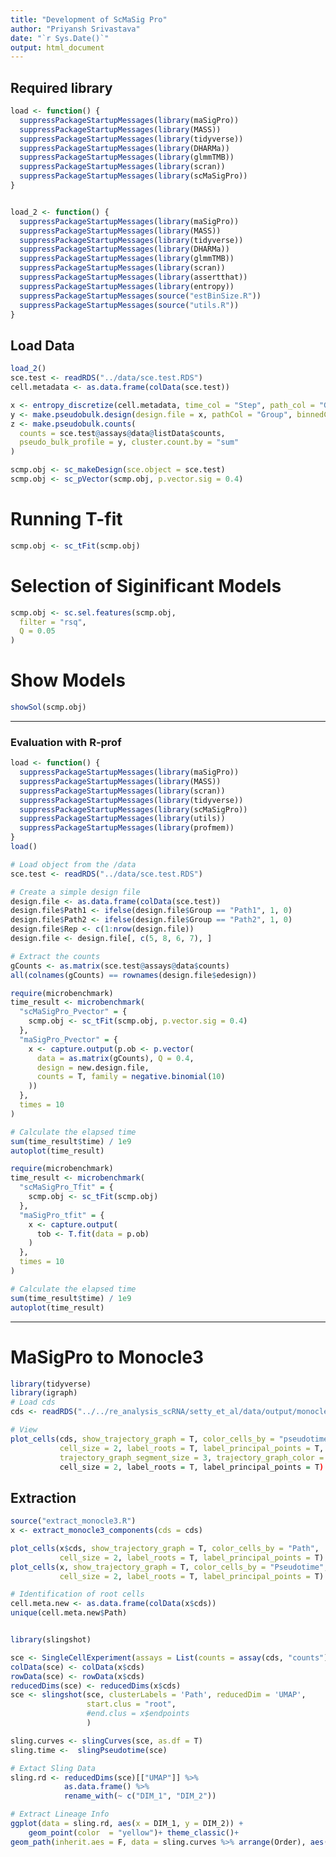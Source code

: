 ```yaml
---
title: "Development of ScMaSig Pro"
author: "Priyansh Srivastava"
date: "`r Sys.Date()`"
output: html_document
---
```


## Required library
```r
load <- function() {
  suppressPackageStartupMessages(library(maSigPro))
  suppressPackageStartupMessages(library(MASS))
  suppressPackageStartupMessages(library(tidyverse))
  suppressPackageStartupMessages(library(DHARMa))
  suppressPackageStartupMessages(library(glmmTMB))
  suppressPackageStartupMessages(library(scran))
  suppressPackageStartupMessages(library(scMaSigPro))
}


load_2 <- function() {
  suppressPackageStartupMessages(library(maSigPro))
  suppressPackageStartupMessages(library(MASS))
  suppressPackageStartupMessages(library(tidyverse))
  suppressPackageStartupMessages(library(DHARMa))
  suppressPackageStartupMessages(library(glmmTMB))
  suppressPackageStartupMessages(library(scran))
  suppressPackageStartupMessages(library(assertthat))
  suppressPackageStartupMessages(library(entropy))
  suppressPackageStartupMessages(source("estBinSize.R"))
  suppressPackageStartupMessages(source("utils.R"))
}
```

## Load Data
```r
load_2()
sce.test <- readRDS("../data/sce.test.RDS")
cell.metadata <- as.data.frame(colData(sce.test))

x <- entropy_discretize(cell.metadata, time_col = "Step", path_col = "Group")
y <- make.pseudobulk.design(design.file = x, pathCol = "Group", binnedCol = "binnedTime")
z <- make.pseudobulk.counts(
  counts = sce.test@assays@data@listData$counts,
  pseudo_bulk_profile = y, cluster.count.by = "sum"
)

scmp.obj <- sc_makeDesign(sce.object = sce.test)
scmp.obj <- sc_pVector(scmp.obj, p.vector.sig = 0.4)
```

# Running T-fit
```r
scmp.obj <- sc_tFit(scmp.obj)
```

# Selection of Siginificant Models
```r
scmp.obj <- sc.sel.features(scmp.obj,
  filter = "rsq",
  Q = 0.05
)
```

# Show Models
```r
showSol(scmp.obj)
```

---

### Evaluation with R-prof

```r
load <- function() {
  suppressPackageStartupMessages(library(maSigPro))
  suppressPackageStartupMessages(library(MASS))
  suppressPackageStartupMessages(library(scran))
  suppressPackageStartupMessages(library(tidyverse))
  suppressPackageStartupMessages(library(scMaSigPro))
  suppressPackageStartupMessages(library(utils))
  suppressPackageStartupMessages(library(profmem))
}
load()

# Load object from the /data
sce.test <- readRDS("../data/sce.test.RDS")

# Create a simple design file
design.file <- as.data.frame(colData(sce.test))
design.file$Path1 <- ifelse(design.file$Group == "Path1", 1, 0)
design.file$Path2 <- ifelse(design.file$Group == "Path2", 1, 0)
design.file$Rep <- c(1:nrow(design.file))
design.file <- design.file[, c(5, 8, 6, 7), ]

# Extract the counts
gCounts <- as.matrix(sce.test@assays@data$counts)
all(colnames(gCounts) == rownames(design.file$edesign))
```

```r
require(microbenchmark)
time_result <- microbenchmark(
  "scMaSigPro_Pvector" = {
    scmp.obj <- sc_tFit(scmp.obj, p.vector.sig = 0.4)
  },
  "maSigPro_Pvector" = {
    x <- capture.output(p.ob <- p.vector(
      data = as.matrix(gCounts), Q = 0.4,
      design = new.design.file,
      counts = T, family = negative.binomial(10)
    ))
  },
  times = 10
)

# Calculate the elapsed time
sum(time_result$time) / 1e9
autoplot(time_result)
```

```r
require(microbenchmark)
time_result <- microbenchmark(
  "scMaSigPro_Tfit" = {
    scmp.obj <- sc_tFit(scmp.obj)
  },
  "maSigPro_tfit" = {
    x <- capture.output(
      tob <- T.fit(data = p.ob)
    )
  },
  times = 10
)

# Calculate the elapsed time
sum(time_result$time) / 1e9
autoplot(time_result)
```

---

# MaSigPro to Monocle3
```r
library(tidyverse)
library(igraph)
# Load cds
cds <- readRDS("../../re_analysis_scRNA/setty_et_al/data/output/monocle3/Monocle3UMAPOB/rep1_m3_UMAP_OB.RDS")

# View
plot_cells(cds, show_trajectory_graph = T, color_cells_by = "pseudotime",
           cell_size = 2, label_roots = T, label_principal_points = T,
           trajectory_graph_segment_size = 3, trajectory_graph_color = "black")
           cell_size = 2, label_roots = T, label_principal_points = T)

```

## Extraction 
```r

source("extract_monocle3.R")
x <- extract_monocle3_components(cds = cds)

plot_cells(x$cds, show_trajectory_graph = T, color_cells_by = "Path",
           cell_size = 2, label_roots = T, label_principal_points = T) + theme(legend.position = "bottom")
plot_cells(x, show_trajectory_graph = T, color_cells_by = "Pseudotime",
           cell_size = 2, label_roots = T, label_principal_points = T)

# Identification of root cells
cell.meta.new <- as.data.frame(colData(x$cds))
unique(cell.meta.new$Path)


library(slingshot)

sce <- SingleCellExperiment(assays = List(counts = assay(cds, "counts")))
colData(sce) <- colData(x$cds)
rowData(sce) <- rowData(x$cds)
reducedDims(sce) <- reducedDims(x$cds)
sce <- slingshot(sce, clusterLabels = 'Path', reducedDim = 'UMAP', 
                 start.clus = "root", 
                 #end.clus = x$endpoints
                 )

sling.curves <- slingCurves(sce, as.df = T)
sling.time <-  slingPseudotime(sce)

# Extact Sling Data
sling.rd <- reducedDims(sce)[["UMAP"]] %>% 
            as.data.frame() %>%
            rename_with(~ c("DIM_1", "DIM_2"))

# Extract Lineage Info
ggplot(data = sling.rd, aes(x = DIM_1, y = DIM_2)) +
    geom_point(color  = "yellow")+ theme_classic()+
geom_path(inherit.aes = F, data = sling.curves %>% arrange(Order), aes(x = Dim.1, y = Dim.2,
                                                                       group = Lineage)) 
```
